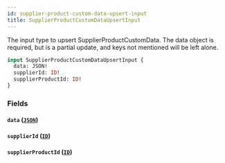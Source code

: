 ```yaml
---
id: supplier-product-custom-data-upsert-input
title: SupplierProductCustomDataUpsertInput
---
```



The input type to upsert SupplierProductCustomData.
The data object is required, but is a partial update, and keys not mentioned will be left alone.


```graphql
input SupplierProductCustomDataUpsertInput {
  data: JSON!
  supplierId: ID!
  supplierProductId: ID!
}
```


### Fields

#### `data` ([`JSON`](/developers/supplier-apis/supply-api/graphql/reference/scalars/json))




#### `supplierId` ([`ID`](/developers/supplier-apis/supply-api/graphql/reference/scalars/id))




#### `supplierProductId` ([`ID`](/developers/supplier-apis/supply-api/graphql/reference/scalars/id))






